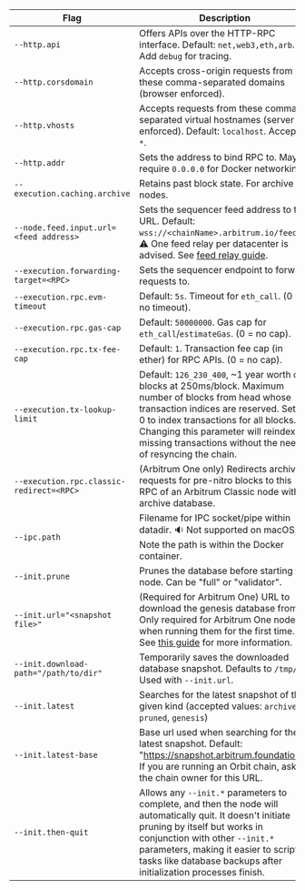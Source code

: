 <section class='small-table'>

| Flag                                     | Description                                                                                                                                                                                                                                                                                      |
| ---------------------------------------- | ------------------------------------------------------------------------------------------------------------------------------------------------------------------------------------------------------------------------------------------------------------------------------------------------ |
| `--http.api`                             | Offers APIs over the HTTP-RPC interface. Default: `net,web3,eth,arb`. Add `debug` for tracing.                                                                                                                                                                                                   |
| `--http.corsdomain`                      | Accepts cross-origin requests from these comma-separated domains (browser enforced).                                                                                                                                                                                                             |
| `--http.vhosts`                          | Accepts requests from these comma-separated virtual hostnames (server enforced). Default: `localhost`. Accepts `*`.                                                                                                                                                                              |
| `--http.addr`                            | Sets the address to bind RPC to. May require `0.0.0.0` for Docker networking.                                                                                                                                                                                                                    |
| `--execution.caching.archive`            | Retains past block state. For archive nodes.                                                                                                                                                                                                                                                     |
| `--node.feed.input.url=<feed address>`   | Sets the sequencer feed address to this URL. Default: `wss://<chainName>.arbitrum.io/feed`. ⚠️ One feed relay per datacenter is advised. See [feed relay guide](/run-arbitrum-node/sequencer/01-run-feed-relay.mdx).                                                                             |
| `--execution.forwarding-target=<RPC>`    | Sets the sequencer endpoint to forward requests to.                                                                                                                                                                                                                                              |
| `--execution.rpc.evm-timeout`            | Default: `5s`. Timeout for `eth_call`. (0 == no timeout).                                                                                                                                                                                                                                        |
| `--execution.rpc.gas-cap`                | Default: `50000000`. Gas cap for `eth_call`/`estimateGas`. (0 = no cap).                                                                                                                                                                                                                         |
| `--execution.rpc.tx-fee-cap`             | Default: `1`. Transaction fee cap (in ether) for RPC APIs. (0 = no cap).                                                                                                                                                                                                                         |
| `--execution.tx-lookup-limit`            | Default: `126_230_400`, ~1 year worth of blocks at 250ms/block. Maximum number of blocks from head whose transaction indices are reserved. Set to 0 to index transactions for all blocks. Changing this parameter will reindex all missing transactions without the need of resyncing the chain. |
| `--execution.rpc.classic-redirect=<RPC>` | (Arbitrum One only) Redirects archive requests for pre-nitro blocks to this RPC of an Arbitrum Classic node with archive database.                                                                                                                                                               |
| `--ipc.path`                             | Filename for IPC socket/pipe within datadir. 🔉 Not supported on macOS. Note the path is within the Docker container.                                                                                                                                                                            |
| `--init.prune`                           | Prunes the database before starting the node. Can be "full" or "validator".                                                                                                                                                                                                                      |
| `--init.url="<snapshot file>"`           | (Required for Arbitrum One) URL to download the genesis database from. Only required for Arbitrum One nodes, when running them for the first time. See [this guide](/run-arbitrum-node/nitro/03-nitro-database-snapshots.mdx) for more information.                                              |
| `--init.download-path="/path/to/dir"`    | Temporarily saves the downloaded database snapshot. Defaults to `/tmp/`. Used with `--init.url`.                                                                                                                                                                                                 |
| `--init.latest`                          | Searches for the latest snapshot of the given kind (accepted values: `archive`, `pruned`, `genesis`)                                                                                                                                                                                             |
| `--init.latest-base`                     | Base url used when searching for the latest snapshot. Default: "https://snapshot.arbitrum.foundation/". If you are running an Orbit chain, ask the chain owner for this URL.                                                                                                                     |
| `--init.then-quit`                       | Allows any `--init.*` parameters to complete, and then the node will automatically quit. It doesn't initiate pruning by itself but works in conjunction with other `--init.*` parameters, making it easier to script tasks like database backups after initialization processes finish.          |

</section>

